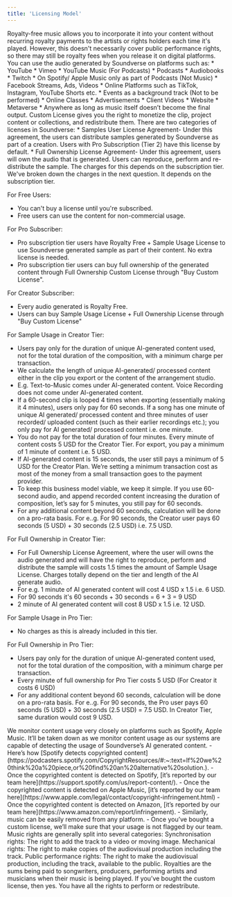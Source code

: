 ```yaml
---
title: 'Licensing Model'
---
```

<Accordion title="What is Royalty Free?">
Royalty-free music allows you to incorporate it into your content without recurring royalty payments to the artists or rights holders each time it's played. However, this doesn't necessarily cover public performance rights, so there may still be royalty fees when you release it on digital platforms.
</Accordion>
<Accordion title="I'm on Creator Subscription (Tier 1), where can I use Soundverse’s Royalty Free Music?">
You can use the audio generated by Soundverse on platforms such as:
* YouTube
* Vimeo
* YouTube Music (For Podcasts)
* Podcasts
* Audiobooks
* Twitch
* On Spotify/ Apple Music only as part of Podcasts (Not Music)
* Facebook Streams, Ads, Videos
* Online Platforms such as TikTok, Instagram, YouTube Shorts etc.
* Events as a background track (Not to be performed)
* Online Classes
* Advertisements
* Client Videos
* Website
* Metaverse
* Anywhere as long as music itself doesn’t become the final output. 
</Accordion>
<Accordion title="What is Custom License?">
Custom License gives you the right to monetize the clip, project content or collections, and redistribute them.
There are two categories of licenses in Soundverse:
* Samples User License Agreement- Under this agreement, the users can distribute samples generated by Soundverse as part of a creation. Users with Pro Subscription (Tier 2) have this license by default.
* Full Ownership License Agreement- Under this agreement,  users will own the audio that is generated. Users can reproduce, perform and re-distribute the sample. The charges for this depends on the subscription tier. We've broken down the charges in the next question.
</Accordion>
<Accordion title="Can you help me understand if I need a Custom License">
It depends on the subscription tier.

For Free Users:
- You can't buy a license until you're subscribed. 
- Free users can use the content for non-commercial usage.

For Pro Subscriber:
- Pro subscription tier users have Royalty Free + Sample Usage License to use Soundverse generated sample as part of their content. No extra license is needed.
- Pro subscription tier users can buy full ownership of the generated content through Full Ownership Custom License through "Buy Custom License".

For Creator Subscriber:
- Every audio generated is Royalty Free. 
- Users can buy Sample Usage License + Full Ownership License through "Buy Custom License"

</Accordion>
<Accordion title="How is the Custom License cost calculated?">

For Sample Usage in Creator Tier:
- Users pay only for the duration of unique AI-generated content used, not for the total duration of the composition, with a minimum charge per transaction.
- We calculate the length of unique AI-generated/ processed content either in the clip you export or the content of the arrangement studio. 
- E.g. Text-to-Music comes under AI-generated content. Voice Recording does not come under AI-generated content. 
- If a 60-second clip is looped 4 times when exporting (essentially making it 4 minutes), users only pay for 60 seconds. If a song has one minute of unique AI generated/ processed content and three minutes of user recorded/ uploaded content (such as their earlier recordings etc.); you only pay for AI generated/ processed content i.e. one minute. 
- You do not pay for the total duration of four minutes. Every minute of content costs 5 USD for the Creator Tier. For export, you pay a minimum of 1 minute of content i.e. 5 USD. 
- If AI-generated content is 15 seconds, the user still pays a minimum of 5 USD for the Creator Plan. We’re setting a minimum transaction cost as most of the money from a small transaction goes to the payment provider. 
- To keep this business model viable, we keep it simple. If you use 60-second audio, and append recorded content increasing the duration of composition, let’s say for 5 minutes, you still pay for 60 seconds. 
- For any additional content beyond 60 seconds, calculation will be done on a pro-rata basis. For e..g. For 90 seconds, the Creator user pays 60 seconds (5 USD) + 30 seconds (2.5 USD) i.e. 7.5 USD.

For Full Ownership in Creator Tier:
- For Full Ownership License Agreement, where the user will owns the audio generated and will have the right to reproduce, perform and distribute the sample will costs 1.5 times the amount of Sample Usage License. Charges totally depend on the tier and length of the AI generate audio.
- For e.g. 1 minute of AI generated content will cost 4 USD x 1.5 i.e. 6 USD.
- For 90 seconds it's 60 seconds + 30 seconds = 6 + 3 = 9 USD
- 2 minute of AI generated content will cost 8 USD x 1.5 i.e. 12 USD.

For Sample Usage in Pro Tier:
- No charges as this is already included in this tier.

For Full Ownership in Pro Tier:
- Users pay only for the duration of unique AI-generated content used, not for the total duration of the composition, with a minimum charge per transaction. 
- Every minute of full ownership for Pro Tier costs 5 USD (For Creator it costs 6 USD)
- For any additional content beyond 60 seconds, calculation will be done on a pro-rata basis. For e..g. For 90 seconds, the Pro user pays 60 seconds (5 USD) + 30 seconds (2.5 USD) = 7.5 USD. In Creator Tier, same duration would cost 9 USD. 


</Accordion>

<Accordion title="What if I don’t buy Custom License and use the music commercially?">
We monitor content usage very closely on platforms such as Spotify, Apple Music. It’ll be taken down as we monitor content usage as our systems are capable of detecting the usage of Soundverse’s AI generated content. 
</Accordion>
<Accordion title="How does the removal of copyrighted content work?">
- Here’s how [Spotify detects copyrighted content](https://podcasters.spotify.com/CopyrightResources/#:~:text=If%20we%20think%20a%20piece,or%20find%20an%20alternative%20solution.).
- Once the copyrighted content is detected on Spotify, [it’s reported by our team here](https://support.spotify.com/us/report-content/).
- Once the copyrighted content is detected on Apple Music, [it’s reported by our team here](https://www.apple.com/legal/contact/copyright-infringement.html)
- Once the copyrighted content is detected on Amazon, [it’s reported by our team here](https://www.amazon.com/report/infringement).
- Similarly, music can be easily removed from any platform. 
- Once you’ve bought a custom license, we’ll make sure that your usage is not flagged by our team.
</Accordion>
<Accordion title="What do the different music rights mean?">
Music rights are generally split into several categories:
Synchronisation rights: The right to add the track to a video or moving image.
Mechanical rights: The right to make copies of the audiovisual production including the track.
Public performance rights: The right to make the audiovisual production, including the track, available to the public. 
</Accordion>
<Accordion title="What are royalties?">
Royalties are the sums being paid to songwriters, producers, performing artists and musicians when their music is being played.
</Accordion>
<Accordion title="Can I perform Soundverse’s Text-to-Music output Live?">
If you’ve bought the custom license, then yes. You have all the rights to perform or redestribute.
</Accordion>






